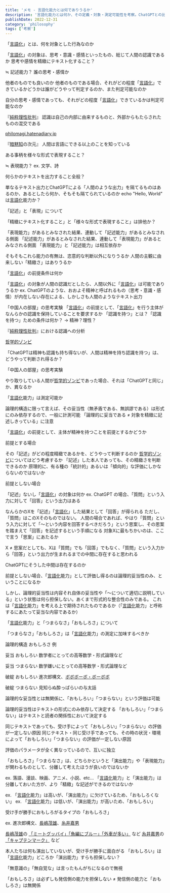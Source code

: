```yaml
---
title: 'メモ - 言語化能力とは何でありうるか'
description: '言語化能力とは何か、その定義・対象・測定可能性を考察。ChatGPTとの比較、哲学的ゾンビの問題、記述能力と表現能力の関係を論じる'
publishDate: 2022-12-31
category: 'philosophy'
tags: ['考察']
---
```


「[言語化](http://d.hatena.ne.jp/keyword/%B8%C0%B8%EC%B2%BD)」とは、何を対象とした行為なのか

「[言語化](http://d.hatena.ne.jp/keyword/%B8%C0%B8%EC%B2%BD)」の対象は、思考・意識・感情といったもの、総じて人間の認識であるか
思考や感情を精緻にテキスト化すること？

≒ 記述能力？
誰の思考・感情か

他者のものでも良いのか
他者のものである場合、それがどの程度「[言語化](http://d.hatena.ne.jp/keyword/%B8%C0%B8%EC%B2%BD)」できているかどうかは誰がどうやって判定するのか、また判定可能なのか

自分の思考・感情であっても、それがどの程度「[言語化](http://d.hatena.ne.jp/keyword/%B8%C0%B8%EC%B2%BD)」できているかは判定可能なのか

『[純粋理性批判](http://d.hatena.ne.jp/keyword/%BD%E3%BF%E8%CD%FD%C0%AD%C8%E3%C8%BD)』 認識は自己の内部に由来するものと、外部からもたらされたものの混交である

[philomagi.hatenadiary.jp](https://philomagi.hatenadiary.jp/entry/2022/02/17/105320)

『[暗黙知](http://d.hatena.ne.jp/keyword/%B0%C5%CC%DB%C3%CE)の次元』 人間は言語にできる以上のことを知っている

ある事柄を様々な形式で表現すること？

≒ 表現能力？
ex. 文学、詩

何らかのテキストを出力すること全般？

単なるテキスト出力とChatGPTによる「人間のような出力」を隔てるものはあるのか、あるとしたら何か、そもそも隔てられているのか
echo "Hello, World" は[言語化](http://d.hatena.ne.jp/keyword/%B8%C0%B8%EC%B2%BD)能力か？

「記述」と「表現」について

「精緻にテキスト化すること」と「様々な形式で表現すること」は排他か？

「表現能力」があるとみなされた結果、連動して「記述能力」があるとみなされる側面
「記述能力」があるとみなされた結果、連動して「表現能力」があるとみなされる側面
「表現能力」と「記述能力」は相互依存か

 そもそもこれら能力の有無は、恣意的な判断以外になりうるか
 人間の主観に由来しない「精緻さ」はありうるか

「[言語化](http://d.hatena.ne.jp/keyword/%B8%C0%B8%EC%B2%BD)」の前提条件は何か

「[言語化](http://d.hatena.ne.jp/keyword/%B8%C0%B8%EC%B2%BD)」の対象が人間の認識だとしたら、人間以外に「[言語化](http://d.hatena.ne.jp/keyword/%B8%C0%B8%EC%B2%BD)」は可能でありうるか
ex. ChatGPTのような、おおよそ精神と呼ばれるもの（思考・意識・感情）が内在しない存在による、しかしさも人間のようなテキスト出力

「中国人の部屋」の思考実験
「[言語化](http://d.hatena.ne.jp/keyword/%B8%C0%B8%EC%B2%BD)」の前提として、「[言語化](http://d.hatena.ne.jp/keyword/%B8%C0%B8%EC%B2%BD)」を行う主体がなんらかの認識を保持していることを要求するか
「認識を持つ」とは？「認識を持つ」ための条件は何か？ → 精神？理性？

『[純粋理性批判](http://d.hatena.ne.jp/keyword/%BD%E3%BF%E8%CD%FD%C0%AD%C8%E3%C8%BD)』における認識への分析

[哲学的ゾンビ](http://d.hatena.ne.jp/keyword/%C5%AF%B3%D8%C5%AA%A5%BE%A5%F3%A5%D3)

「ChatGPTは精神も認識も持ち得ないが、人間は精神を持ち認識を持つ」は、どうやって判断され得るか？

「中国人の部屋」の思考実験

やり取りしている人間が[哲学的ゾンビ](http://d.hatena.ne.jp/keyword/%C5%AF%B3%D8%C5%AA%A5%BE%A5%F3%A5%D3)であった場合、それは「ChatGPTと同じ」か、異なるか

「[言語化](http://d.hatena.ne.jp/keyword/%B8%C0%B8%EC%B2%BD)能力」は測定可能か

論理的構造に限って言えば、その妥当性（無矛盾である、無誤謬である）は形式にのみ依存するので、一般に計測可能
「論理的に妥当である ≠ 対象を精緻に記述しきっている」に注意

「[言語化](http://d.hatena.ne.jp/keyword/%B8%C0%B8%EC%B2%BD)」の前提として、主体が精神を持つことを前提とするかどうか

前提とする場合

その「記述」がどの程度精緻であるかを、どうやって判断するのか
[哲学的ゾンビ](http://d.hatena.ne.jp/keyword/%C5%AF%B3%D8%C5%AA%A5%BE%A5%F3%A5%D3)についてはどう考慮するか
「記述」した本人であっても、その精緻さを判断できるのか
原理的に、有る種の「統計的」あるいは「傾向的」な評価にしかならないのではないか

前提としない場合

「記述」ないし「[言語化](http://d.hatena.ne.jp/keyword/%B8%C0%B8%EC%B2%BD)」の対象は何か
ex. ChatGPT の場合、「質問」という入力に対して「回答」という出力はある

なんらかのXを「記述」「[言語化](http://d.hatena.ne.jp/keyword/%B8%C0%B8%EC%B2%BD)」した結果として「回答」が得られる
ただし、「質問」はこのXそのものではない。
人間の場合であれば、やはり「質問」という入力に対して「〜という内容を回答するべきだろう」という思案し、その思案を踏まえて「回答」を記述するという手順になる
対象Xに最もちかいのは、ここで言う「思案」にあたるか

X ≠ 思案だとしても、Xは「質問」でも「回答」でもなく、「質問」という入力から「回答」という出力が生まれるまでの中間に存在すると思われる

ChatGPTにそうした中間は存在するのか

前提としない場合、「[言語化](http://d.hatena.ne.jp/keyword/%B8%C0%B8%EC%B2%BD)能力」として評価し得るのは論理的妥当性のみ、ということになるか

しかし、論理的妥当性は内容それ自体の妥当性や「〜について適切に説明している」という状態は何ら担保しない。あくまで形式的な整合性のみである。
これは「[言語化](http://d.hatena.ne.jp/keyword/%B8%C0%B8%EC%B2%BD)能力」を考える上で期待されたものであるか（「[言語化](http://d.hatena.ne.jp/keyword/%B8%C0%B8%EC%B2%BD)能力」と呼称するにあたって妥当な内容であるか）

「[言語化](http://d.hatena.ne.jp/keyword/%B8%C0%B8%EC%B2%BD)能力」と「つまらなさ」「おもしろさ」について

「つまらなさ」「おもしろさ」は「[言語化](http://d.hatena.ne.jp/keyword/%B8%C0%B8%EC%B2%BD)能力」の測定に加味するべきか

 論理的構造
 おもしろさ
 例

 妥当
 おもしろい
 数学者にとっての高等数学・形式論理など

 妥当
 つまらない
 数学嫌いにとっての高等数学・形式論理など

 破綻
 おもしろい
 進次郎構文、[ボボボーボ・ボーボボ](http://d.hatena.ne.jp/keyword/%A5%DC%A5%DC%A5%DC%A1%BC%A5%DC%A1%A6%A5%DC%A1%BC%A5%DC%A5%DC)

 破綻
 つまらない
 見知らぬ酔っぱらいの与太話

論理的な妥当性とは無関係に、「おもしろい」「つまらない」という評価は可能

論理的妥当性はテキストの形式にのみ依存して決定する
「おもしろい」「つまらない」はテキストと読者の関係性において決定する

同じテキストであっても、受け手によって「おもしろい」「つまらない」の評価が一定しない原因
同じテキスト・同じ受け手であっても、その時の状況・環境によって「おもしろい」「つまらない」の評価が一定しない原因

評価のパラメータが全く異なっているので、互いに独立

「おもしろさ」「つまらなさ」は、どちらかというと「演出能力」や「表現能力」が関わるものとして、分離して考えたほうが良いのではないか

ex. 落語、漫談、映画、アニメ、小説、etc...
「[言語化](http://d.hatena.ne.jp/keyword/%B8%C0%B8%EC%B2%BD)能力」と「演出能力」は分離しておいた方が、より「精緻」な記述ができるのではないか

ex. 「[言語化](http://d.hatena.ne.jp/keyword/%B8%C0%B8%EC%B2%BD)能力」は高いが、「演出能力」に欠けているため、「おもしろくない」
ex. 「[言語化](http://d.hatena.ne.jp/keyword/%B8%C0%B8%EC%B2%BD)能力」は低いが、「演出能力」が高いため、「おもしろい」

受け手が勝手におもしろがるタイプの「おもしろさ」

 ex. 進次郎構文、[長嶋茂雄](http://d.hatena.ne.jp/keyword/%C4%B9%C5%E8%CC%D0%CD%BA)、[糸井嘉男](http://d.hatena.ne.jp/keyword/%BB%E5%B0%E6%B2%C5%C3%CB)

[長嶋茂雄](http://d.hatena.ne.jp/keyword/%C4%B9%C5%E8%CC%D0%CD%BA)の [「ミートグッバイ」「魚編にブルー」「外車が多い」](https://ja.wikiquote.org/wiki/%E9%95%B7%E5%B6%8B%E8%8C%82%E9%9B%84) など
[糸井嘉男](http://d.hatena.ne.jp/keyword/%BB%E5%B0%E6%B2%C5%C3%CB)の[「キャプテンマーク」](https://dic.nicovideo.jp/a/%E7%B3%B8%E4%BA%95%E5%98%89%E7%94%B7) など

 本人たちは何も演出していないが、受け手が勝手に面白がる
 「おもしろい」は「[言語化](http://d.hatena.ne.jp/keyword/%B8%C0%B8%EC%B2%BD)能力」どころか「演出能力」すらも担保しない？

「無意識の」「無自覚な」は言ったもんがちになるので無視

 「おもしろさ」は必ずしも発信側の能力を担保しない ≠ 発信側の能力と「おもしろさ」は無関係
